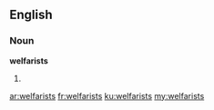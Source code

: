 ==English==

===Noun===
'''welfarists'''

# {{rare|pejorative|derisive}} {{plural of|[[welfarist]]}}

[[ar:welfarists]]
[[fr:welfarists]]
[[ku:welfarists]]
[[my:welfarists]]